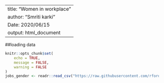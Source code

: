 
---
title: "Women in workplace"
author: "Smriti karki"
Date: 2020/06/15
output: html_document
---

##loading data
```r
knitr::opts_chunk$set(
	echo = TRUE,
	message = FALSE,
	warning = FALSE
)
jobs_gender <- readr::read_csv("https://raw.githubusercontent.com/rfordatascience/tidytuesday/master/data/2019/2019-03-05/jobs_gender.csv")
```
#

